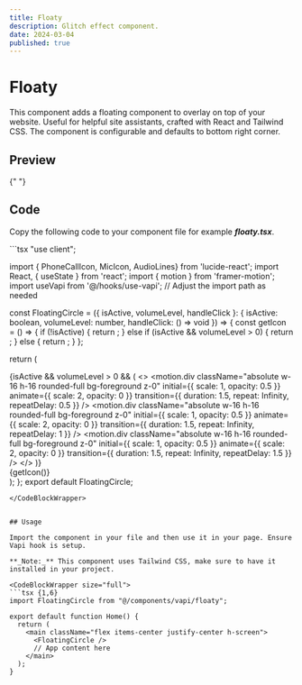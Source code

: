 ```yaml
---
title: Floaty
description: Glitch effect component.
date: 2024-03-04
published: true
---
```


# Floaty

This component adds a floating component to overlay on top of your website. Useful for helpful site assistants, crafted with React and Tailwind CSS. The component is configurable and defaults to bottom right corner.

## Preview

<ComponentPreview name="floaty" />{" "}

## Code

Copy the following code to your component file for example **_floaty.tsx_**.

<CodeBlockWrapper size="wrapper">
```tsx
"use client";

import { PhoneCallIcon, MicIcon, AudioLines} from 'lucide-react';
import React, { useState } from 'react';
import { motion } from 'framer-motion';
import useVapi from '@/hooks/use-vapi'; // Adjust the import path as needed

const FloatingCircle = ({ isActive, volumeLevel, handleClick }: { isActive: boolean, volumeLevel: number, handleClick: () => void }) => {
  const getIcon = () => {
    if (!isActive) {
      return <PhoneCallIcon className="text-secondary" />;
    } else if (isActive && volumeLevel > 0) {
      return <AudioLines className="text-secondary" />;
    } else {
      return <MicIcon className="text-secondary" />;
    }
  };

  return (
    <div className="fixed bottom-4 right-4 z-50">
      <div className="relative flex items-center justify-center w-16 h-16">
        {isActive && volumeLevel > 0 && (
          <>
            <motion.div
              className="absolute w-16 h-16 rounded-full bg-foreground z-0"
              initial={{ scale: 1, opacity: 0.5 }}
              animate={{ scale: 2, opacity: 0 }}
              transition={{ duration: 1.5, repeat: Infinity, repeatDelay: 0.5 }}
            />
            <motion.div
              className="absolute w-16 h-16 rounded-full bg-foreground z-0"
              initial={{ scale: 1, opacity: 0.5 }}
              animate={{ scale: 2, opacity: 0 }}
              transition={{ duration: 1.5, repeat: Infinity, repeatDelay: 1 }}
            />
            <motion.div
              className="absolute w-16 h-16 rounded-full bg-foreground z-0"
              initial={{ scale: 1, opacity: 0.5 }}
              animate={{ scale: 2, opacity: 0 }}
              transition={{ duration: 1.5, repeat: Infinity, repeatDelay: 1.5 }}
            />
          </>
        )}
        <div 
          className="relative flex items-center justify-center w-16 h-16 rounded-full shadow-xl cursor-pointer z-10 bg-foreground"
          onClick={handleClick}
        >
          {getIcon()}
        </div>
      </div>
    </div>
  );
};
export default FloatingCircle;
````
</CodeBlockWrapper>


## Usage

Import the component in your file and then use it in your page. Ensure Vapi hook is setup.

**_Note:_** This component uses Tailwind CSS, make sure to have it installed in your project.

<CodeBlockWrapper size="full">
```tsx {1,6}
import FloatingCircle from "@/components/vapi/floaty";

export default function Home() {
  return (
    <main className="flex items-center justify-center h-screen">
      <FloatingCircle />
      // App content here
    </main>
  );
}
````

</CodeBlockWrapper>
